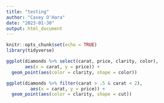 ```yaml
---
title: "testing"
author: "Casey O'Hara"
date: "2023-01-30"
output: html_document
---
```


```r
knitr::opts_chunk$set(echo = TRUE)
library(tidyverse)
```

```r
ggplot(diamonds %>% select(carat, price, clarity, color), 
       aes(x = carat, y = price)) +
  geom_point(aes(color = clarity, shape = color))

ggplot(diamonds %>% filter(carat > .5 & carat < 2), 
         aes(x = carat, y = price)) +
  geom_point(aes(color = clarity, shape = cut))
```

